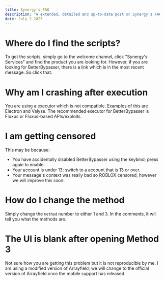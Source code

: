 ```yaml
---
title: Synergy's FAQ
description: "A extended, detailed and up-to-date post on Synergy's FAQ."
date: July 2 2023
---
```


# Where do I find the scripts?
To get the scripts, simply go to the welcome channel, click "Synergy's Services" and find the product you are looking for. However, if you are looking for BetterBypasser, there is a link which is in the most recent message. So click that.

# Why am I crashing after execution
You are using a executor which is not compatible. Examples of this are Electron and Valyse. The recommended executor for BetterBypasser is Fluxus or Fluxus-based APIs/exploits.

# I am getting censored
This may be because:
- You have accidentally disabled BetterBypasser using the keybind; press again to enable.
- Your account is under 13; switch to a account that is 13 or over.
- Your message's context was really bad so ROBLOX censored; however we will improve this soon.

# How do I change the method
Simply change the `method` number to either 1 and 3. In the comments, it will tell you what the methods are.

# The UI is blank after opening Method 3
Not sure how you are getting this problem but it is not reproducible by me. I am using a modified version of Arrayfield; we will change to the official version of Arrayfield once the mobile support has released.
